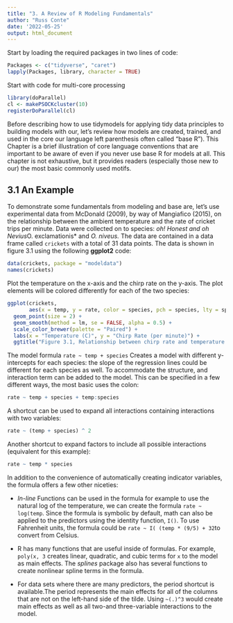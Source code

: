 ```yaml
---
title: "3. A Review of R Modeling Fundamentals"
author: "Russ Conte"
date: '2022-05-25'
output: html_document
---
```


Start by loading the required packages in two lines of code:

```r

Packages <- c("tidyverse", "caret")
lapply(Packages, library, character = TRUE)

```

Start with code for multi-core processing

```r

library(doParallel)
cl <- makePSOCKcluster(10)
registerDoParallel(cl)

```

Before describing how to use tidymodels for applying tidy data principles to building models with our, let's review how models are created, trained, and used in the core our language left parenthesis often called "base R"). This Chapter is a brief illustration of core language conventions that are important to be aware of even if you never use base R for models at all. This chapter is not exhaustive, but it provides readers (especially those new to our) the most basic commonly used motifs.

## 3.1 An Example

To demonstrate some fundamentals from modeling and base are, let's use experimental data from McDonald (2009), by way of Mangiafico (2015), on the relationship between the ambient temperature and the rate of cricket trips per minute. Data were collected on to species: *oh! Honest and oh Nevius*O. exclamationis* and *O. niveus.* The data are contained in a data frame called `crickets` with a total of 31 data points. The data is shown in figure 3.1 using the following **ggplot2** code:

```r

data(crickets, package = "modeldata")
names(crickets)

```

Plot the temperature on the x-axis and the chirp rate on the y-axis. The plot elements will be colored differently for each of the two species:

```r

ggplot(crickets,
       aes(x = temp, y = rate, color = species, pch = species, lty = species)) +
  geom_point(size = 2) +
  geom_smooth(method = lm, se = FALSE, alpha = 0.5) +
  scale_color_brewer(palette = "Paired") +
  labs(x = "Temperature (C)", y = "Chirp Rate (per minute)") +
  ggtitle("Figure 3.1, Relationship between chirp rate and temperature for two different species of crickets")

```

The model formula `rate ~ temp + species` Creates a model with different y-intercepts for each species: the slope of the regression lines could be different for each species as well. To accommodate the structure, and interaction term can be added to the model. This can be specified in a few different ways, the most basic uses the colon:

```r

rate ~ temp + species + temp:species

```

A shortcut can be used to expand all interactions containing interactions with two variables:

```r

rate ~ (temp + species) ^ 2

```

Another shortcut to expand factors to include all possible interactions (equivalent for this example):

```r

rate ~ temp * species

```

In addition to the convenience of automatically creating indicator variables, the formula offers a few other niceties:

* *In-line* Functions can be used in the formula for example to use the natural log of the temperature, we can create the formula `rate ~ log(temp`. Since the formula is symbolic by default, math can also be applied to the predictors using the identity function, `I()`. To use Fahrenheit units, the formula could be `rate ~ I( (temp * (9/5) + 32`to convert from Celsius.

* R has many functions that are useful inside of formulas. For example, `poly(x, 3` creates linear, quadratic, and cubic terms for `x` to the model as main effects. The *splines* package also has several functions to create nonlinear spline terms in the formula.

* For data sets where there are many predictors, the period shortcut is available.The period represents the main effects for all of the columns that are not on the left-hand side of the tilde. Using `~(.)^3` would create main effects as well as all two-and three-variable interactions to the model.